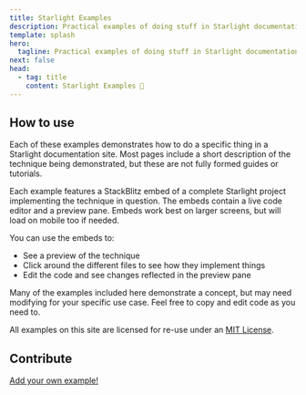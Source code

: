 ```yaml
---
title: Starlight Examples
description: Practical examples of doing stuff in Starlight documentation sites, accompanied by StackBlitz embeds.
template: splash
hero:
  tagline: Practical examples of doing stuff in Starlight documentation sites, accompanied by StackBlitz embeds.
next: false
head:
  - tag: title
    content: Starlight Examples 🌟
---
```



<Index />

## How to use

Each of these examples demonstrates how to do a specific thing in a Starlight documentation site.
Most pages include a short description of the technique being demonstrated, but these are not fully formed guides or tutorials.

Each example features a StackBlitz embed of a complete Starlight project implementing the technique in question.
The embeds contain a live code editor and a preview pane.
Embeds work best on larger screens, but will load on mobile too if needed.

You can use the embeds to:

- See a preview of the technique
- Click around the different files to see how they implement things
- Edit the code and see changes reflected in the preview pane

Many of the examples included here demonstrate a concept, but may need modifying for your specific use case.
Feel free to copy and edit code as you need to.

All examples on this site are licensed for re-use under an [MIT License](https://github.com/delucis/starlight-examples/blob/latest/LICENSE).

## Contribute

[Add your own example!](/contributing/)
